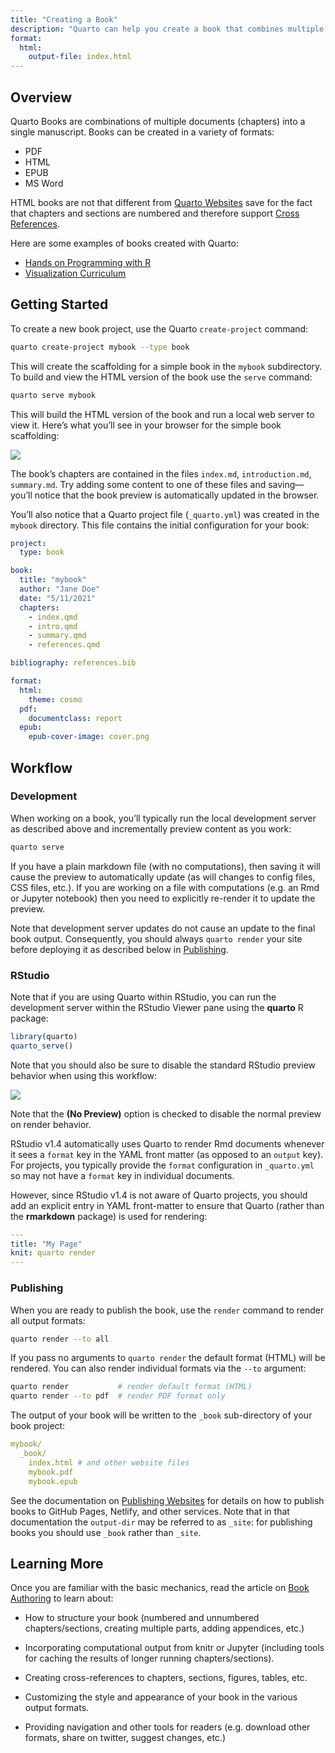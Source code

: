 ```yaml
---
title: "Creating a Book"
description: "Quarto can help you create a book that combines multiple documents into a single manuscript in a variety of formats."
format:
  html:
    output-file: index.html
---
```


## Overview

Quarto Books are combinations of multiple documents (chapters) into a single manuscript. Books can be created in a variety of formats:

-   PDF
-   HTML
-   EPUB
-   MS Word


HTML books are not that different from [Quarto Websites](../websites/website-basics.qmd) save for the fact that chapters and sections are numbered and therefore support [Cross References](../authoring/cross-references.qmd).

Here are some examples of books created with Quarto:

-   [Hands on Programming with R](https://jjallaire.github.io/hopr/)
-   [Visualization Curriculum](https://jjallaire.github.io/visualization-curriculum)

## Getting Started

To create a new book project, use the Quarto `create-project` command:

``` bash
quarto create-project mybook --type book
```

This will create the scaffolding for a simple book in the `mybook` subdirectory. To build and view the HTML version of the book use the `serve` command:

``` bash
quarto serve mybook
```

This will build the HTML version of the book and run a local web server to view it. Here's what you'll see in your browser for the simple book scaffolding:

![](images/book-scaffold.png){.border .preview-image fig-alt="A screenshot of the page rendered by starter code for a Quarto book project."}

The book's chapters are contained in the files `index.md`, `introduction.md`, `summary.md`. Try adding some content to one of these files and saving---you'll notice that the book preview is automatically updated in the browser.

You'll also notice that a Quarto project file (`_quarto.yml`) was created in the `mybook` directory. This file contains the initial configuration for your book:

``` yaml
project:
  type: book

book:
  title: "mybook"
  author: "Jane Doe"
  date: "5/11/2021"
  chapters:
    - index.qmd
    - intro.qmd
    - summary.qmd
    - references.qmd

bibliography: references.bib

format:
  html:
    theme: cosmo
  pdf:
    documentclass: report
  epub:
    epub-cover-image: cover.png
```

## Workflow

### Development

When working on a book, you'll typically run the local development server as described above and incrementally preview content as you work:

``` bash
quarto serve
```

If you have a plain markdown file (with no computations), then saving it will cause the preview to automatically update (as will changes to config files, CSS files, etc.). If you are working on a file with computations (e.g. an Rmd or Jupyter notebook) then you need to explicitly re-render it to update the preview.

Note that development server updates do not cause an update to the final book output. Consequently, you should always `quarto render` your site before deploying it as described below in [Publishing].

### RStudio

Note that if you are using Quarto within RStudio, you can run the development server within the RStudio Viewer pane using the **quarto** R package:

``` r
library(quarto)
quarto_serve()
```

Note that you should also be sure to disable the standard RStudio preview behavior when using this workflow:

![](images/rstudio-no-preview.png){fig-alt="A screenshot of the RStudio IDE with the 'Preview' menu open. The 'No Preview' option is checked."}

Note that the **(No Preview)** option is checked to disable the normal preview on render behavior.

RStudio v1.4 automatically uses Quarto to render Rmd documents whenever it sees a `format` key in the YAML front matter (as opposed to an `output` key). For projects, you typically provide the `format` configuration in `_quarto.yml` so may not have a `format` key in individual documents.

However, since RStudio v1.4 is not aware of Quarto projects, you should add an explicit entry in YAML front-matter to ensure that Quarto (rather than the **rmarkdown** package) is used for rendering:

``` yaml
---
title: "My Page"
knit: quarto render
---
```

### Publishing

When you are ready to publish the book, use the `render` command to render all output formats:

``` bash
quarto render --to all
```

If you pass no arguments to `quarto render` the default format (HTML) will be rendered. You can also render individual formats via the `--to` argument:

``` bash
quarto render           # render default format (HTML)
quarto render --to pdf  # render PDF format only
```

The output of your book will be written to the `_book` sub-directory of your book project:

``` yaml
mybook/
  _book/
    index.html # and other website files
    mybook.pdf
    mybook.epub
```

See the documentation on [Publishing Websites](../websites/publishing-websites.qmd) for details on how to publish books to GitHub Pages, Netlify, and other services. Note that in that documentation the `output-dir` may be referred to as `_site`: for publishing books you should use `_book` rather than `_site`.

## Learning More

Once you are familiar with the basic mechanics, read the article on [Book Authoring](book-authoring.qmd) to learn about:

-   How to structure your book (numbered and unnumbered chapters/sections, creating multiple parts, adding appendices, etc.)

-   Incorporating computational output from knitr or Jupyter (including tools for caching the results of longer running chapters/sections).

-   Creating cross-references to chapters, sections, figures, tables, etc.

-   Customizing the style and appearance of your book in the various output formats.

-   Providing navigation and other tools for readers (e.g. download other formats, share on twitter, suggest changes, etc.)
